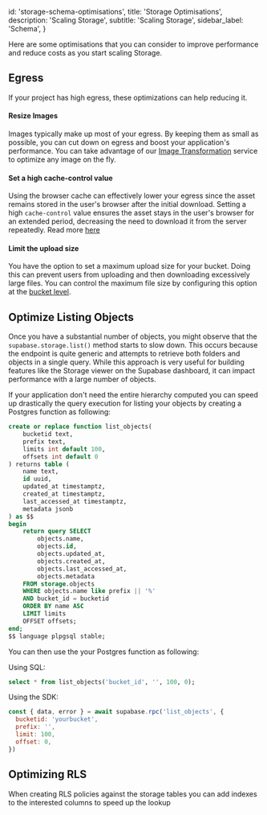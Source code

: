 
  id: 'storage-schema-optimisations',
  title: 'Storage Optimisations',
  description: 'Scaling Storage',
  subtitle: 'Scaling Storage',
  sidebar_label: 'Schema',
}

Here are some optimisations that you can consider to improve performance and reduce costs as you start scaling Storage.

## Egress

If your project has high egress, these optimizations can help reducing it.

#### Resize Images

Images typically make up most of your egress. By keeping them as small as possible, you can cut down on egress and boost your application's performance. You can take advantage of our [Image Transformation](/docs/guides/storage/serving/image-transformations) service to optimize any image on the fly.

#### Set a high cache-control value

Using the browser cache can effectively lower your egress since the asset remains stored in the user's browser after the initial download. Setting a high `cache-control` value ensures the asset stays in the user's browser for an extended period, decreasing the need to download it from the server repeatedly. Read more [here](/docs/guides/storage/cdn/smart-cdn#cache-duration)

#### Limit the upload size

You have the option to set a maximum upload size for your bucket. Doing this can prevent users from uploading and then downloading excessively large files. You can control the maximum file size by configuring this option at the [bucket level](/docs/guides/storage/buckets/creating-buckets).

## Optimize Listing Objects

Once you have a substantial number of objects, you might observe that the `supabase.storage.list()` method starts to slow down. This occurs because the endpoint is quite generic and attempts to retrieve both folders and objects in a single query. While this approach is very useful for building features like the Storage viewer on the Supabase dashboard, it can impact performance with a large number of objects.

If your application don't need the entire hierarchy computed you can speed up drastically the query execution for listing your objects by creating a Postgres function as following:

```sql
create or replace function list_objects(
    bucketid text,
    prefix text,
    limits int default 100,
    offsets int default 0
) returns table (
    name text,
    id uuid,
    updated_at timestamptz,
    created_at timestamptz,
    last_accessed_at timestamptz,
    metadata jsonb
) as $$
begin
    return query SELECT
        objects.name,
        objects.id,
        objects.updated_at,
        objects.created_at,
        objects.last_accessed_at,
        objects.metadata
    FROM storage.objects
    WHERE objects.name like prefix || '%'
    AND bucket_id = bucketid
    ORDER BY name ASC
    LIMIT limits
    OFFSET offsets;
end;
$$ language plpgsql stable;
```

You can then use the your Postgres function as following:

Using SQL:

```sql
select * from list_objects('bucket_id', '', 100, 0);
```

Using the SDK:

```js
const { data, error } = await supabase.rpc('list_objects', {
  bucketid: 'yourbucket',
  prefix: '',
  limit: 100,
  offset: 0,
})
```

## Optimizing RLS

When creating RLS policies against the storage tables you can add indexes to the interested columns to speed up the lookup


